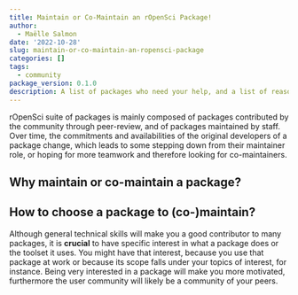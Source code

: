 ```yaml
---
title: Maintain or Co-Maintain an rOpenSci Package!
author:
  - Maëlle Salmon
date: '2022-10-28'
slug: maintain-or-co-maintain-an-ropensci-package
categories: []
tags:
  - community
package_version: 0.1.0
description: A list of packages who need your help, and a list of reasons why to help.
---
```


rOpenSci suite of packages is mainly composed of packages contributed by the community through peer-review, and of packages maintained by staff. 
Over time, the commitments and availabilities of the original developers of a package change, which leads to some stepping down from their maintainer role, or hoping for more teamwork and therefore looking for co-maintainers.

## Why maintain or co-maintain a package?


## How to choose a package to (co-)maintain?

Although general technical skills will make you a good contributor to many packages, it is **crucial** to have specific interest in what a package does or the toolset it uses.
You might have that interest, because you use that package at work or because its scope falls under your topics of interest, for instance.
Being very interested in a package will make you more motivated, furthermore the user community will likely be a community of your peers.